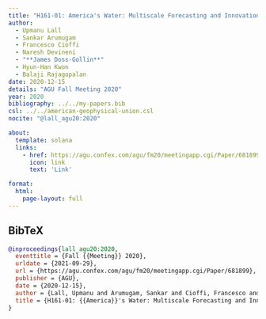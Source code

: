 ```yaml
---
title: "H161-01: America's Water: Multiscale Forecasting and Innovation in Infrastructure Design & Management Instruments Is Critical for Climate Adaptation"
author:
  - Upmanu Lall
  - Sankar Arumugam
  - Francesco Cioffi
  - Naresh Devineni
  - "**James Doss-Gollin**"
  - Hyun-Han Kwon
  - Balaji Rajagopalan
date: 2020-12-15
details: "AGU Fall Meeting 2020"
year: 2020
bibliography: ../../my-papers.bib
csl: ../../american-geophysical-union.csl
nocite: "@lall_agu20:2020"

about:
  template: solana
  links:
    - href: https://agu.confex.com/agu/fm20/meetingapp.cgi/Paper/681899
      icon: link
      text: 'Link'

format:
  html:
    page-layout: full
---
```


## BibTeX

```bibtex
@inproceedings{lall_agu20:2020,
  eventtitle = {Fall {{Meeting}} 2020},
  urldate = {2021-09-29},
  url = {https://agu.confex.com/agu/fm20/meetingapp.cgi/Paper/681899},
  publisher = {AGU},
  date = {2020-12-15},
  author = {Lall, Upmanu and Arumugam, Sankar and Cioffi, Francesco and Devineni, Naresh and Doss-Gollin, James and Kwon, Hyun-Han and Rajagopalan, Balaji},
  title = {H161-01: {{America}}'s Water: Multiscale Forecasting and Innovation in Infrastructure Design \& Management Instruments Is Critical for Climate Adaptation},
}
```